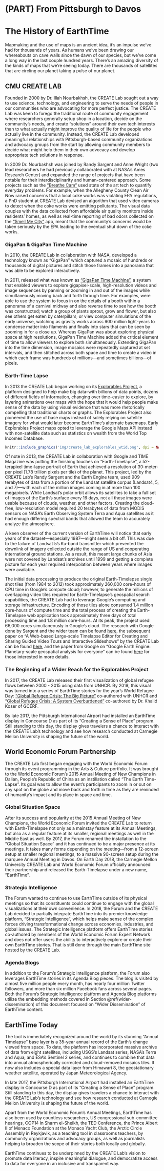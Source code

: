# (PART) From Pittsburgh to Davos {-} 

# The History of EarthTime {#the-history-of-earthtime}

Mapmaking and the use of maps is an ancient idea, it's an impulse we've had for thousands of years. As humans we've been drawing our whereabouts on cave walls since the dawn of our species, but we've come a long way in the last couple hundred years. There's an amazing diversity of the kinds of maps that we're seeing today. There are thousands of satellites that are circling our planet taking a pulse of our planet.

## CMU CREATE LAB

Founded in 2000 by Dr. Illah Nourbakhsh, the CREATE Lab sought out a way to use science, technology, and engineering to serve the needs of people in our communities who are advocating for more perfect justice. The CREATE Lab was keen to forego the traditional route of community engagement where researchers generally setup shop in a location, decide on the community’s needs, and create “solutions” around their own tech interests than to what actually might improve the quality of life for the people who actually live in the community. Instead, the CREATE Lab developed meaningful relationships with Pittsburgh-based community organizations and advocacy groups from the start by allowing community members to decide what might help them in their own advocacy and develop appropriate tech solutions in response.

In 2009 Dr.  Nourbakhsh was joined by Randy Sargent and Anne Wright (two lead researchers he had previously collaborated with at NASA’s Ames Research Center) and expanded the range of projects that have been notable for their interdisciplinarity and human-centered approach. Some projects such as the [“Breathe Cam”](https://breatheproject.org/about/) used state of the art tech to quantify everyday problems. For example, when the Allegheny County Clean Air Now raised concerns that a local coke works was violating EPA regulations, a PhD student at CREATE Lab devised an algorithm that used video cameras to detect when the coke works were emitting pollutants. The visual data couples with the data collected from affordable air quality monitors inside residents’ homes, as well as real-time reporting of bad odors collected on the [“Smell My City”](https://smellmycity.org/) app, meant that the community’s concerns would be taken seriously by the EPA leading to the eventual shut down of the coke works.

### GigaPan & GigaPan Time Machine

In 2010, the CREATE Lab in collaboration with NASA, developed a technology known as "GigaPan" which captured a mosaic of hundreds or thousands of digital pictures and stitch those frames into a panorama that was able to be explored interactively.

In 2011, released what was known as ["GigaPan Time Machine"](https://www.youtube.com/watch?v=Dk9WanUO_gg), a system that enabled viewers to explore gigapixel-scale, high-resolution videos and image sequences by panning or zooming in and out of the images while simultaneously moving back and forth through time. For examples, were able to use the system to focus in on the details of a booth within a panorama of a carnival midway and also reverse time to see how the booth was constructed; watch a group of plants sprout, grow and flower, but also see others get eaten by caterpillars; or view computer simulations of the early universe, watching as gravity works across 600 million light-years to condense matter into filaments and finally into stars that can be seen by zooming in for a close up. Whereas GigaPan was about exploring physical space at high resolutions, GigaPan Time Machine added the critical element of time to allow viewers to explore both simultaneously. Extending GigaPan into the time dimension, image mosaics were repeatedly captured at set intervals, and then stitched across both space and time to create a video in which each frame was hundreds of millions—and sometimes billions—of pixels.

### Earth-Time Lapse

In 2013 the CREATE Lab began working on its [Explorables Project](https://www.cmucreatelab.org/projects/Explorables), a platform designed to help make big data–with billions of data points, dozens of different fields of information, changing over time–easier to explore, by layering animations over maps with the hope that it would help people make sense of the data by using visual evidence that was more rhetorically compelling that traditional charts or graphs. The Explorables Project also pioneered the use of base maps instead of solely relying on satellite imagery for what would later become EarthTime's alternate basemaps. Early Explorables Project maps opted to leverage the Google Maps API instead with non-satellite data such as statistics on wealth from the World Top Incomes Database.

```r
knitr::include_graphics('img/create_lab_explorables_wtid.png', dpi = NA)
```

Of note in 2013, the CREATE Lab in collaboration with Google and TIME Magazine was putting the finishing touches on "Earth-Timelapse", a 52-terapixel time-lapse portrait of Earth that achieved a resolution of 30-meter-per pixel (1.78 trillion pixels per tile) of the planet. This project, led by the CREATE Lab's Randy Sargent and the Earth Engine team, used 909 terabytes of data from a portion of the Landsat satellite corpus (Landsat4, 5, and 7)—with each of the million images coming in at more than 100 megapixels. While Landsat's polar orbit allows its satellites to take a full set of images of the Earth's surface every 16 days, not all those images were usable because of clouds, weather, and other factors. Creating the cloud-free, low-resolution model required 20 terabytes of data from MODIS sensors on NASA's Earth Observing System Terra and Aqua satellites as it had enough differing spectral bands that allowed the team to accurately analyze the atmosphere.

A keen observer of the current version of EarthTime will notice that early years of the dataset—especially 1987—might seem a bit off. This was due to the failure of Landsat 5's Ku-band transmitter which prevented the downlink of imagery collected outside the range of US and cooperating international ground stations. As a result, this meant large chunks of Asia were not covered by Landsat's archives until 1999 and getting a complete picture for each year required interpolation between years where images were available.

The initial data processing to produce the original Earth-Timelapse single shot tiles (from 1984 to 2012) took approximately 260,000 core-hours of CPU time in Google's compute cloud; however, to generate the millions of overlapping video tiles required for Earth-Timelapse's geospatial search capabilities, the CREATE Lab had to leverage Google's computing and storage infrastructure. Encoding of those tiles alone consumed 1.4 million core-hours of compute time and the total process of creating the Earth-Timelapse web application took approximately three days of total processing time and 1.8 million core-hours. At its peak, the project used 66,000 cores simultaneously in Google's cloud. The research with Google done by Sargent and the wider team can be found [here](https://ai.googleblog.com/2013/06/building-visual-planetary-time-machine.html), the subsequent paper on "A Web-based Large-scale Timelapse Editor for Creating and Sharing Guided Video Tours and Interactive Slideshows" by the CREATE Lab can be found [here](https://cmucreatelab.org/files/A%20Web-based%20Large-scale%20Timelapse%20Editor%20for%20Creating%20and%20Sharing%20Guided%20Video%20Tours%20and%20Interactive%20Slideshows.pdf), and the paper from Google on "Google Earth Engine: Planetary-scale geospatial analysis for everyone" can be found [here](https://www.sciencedirect.com/science/article/pii/S0034425717302900?via%3Dihub) for those interested in more details.

### The Beginning of a Wider Reach for the Explorables Project

In 2017, the CREATE Lab released their first visualization of global refugee flows between 2000 - 2015 using data from UNHCR. By 2018, this visual was turned into a series of EarthTime stories for the year's World Refugee Day: ["Global Refugee Crisis: The Big Picture"](https://earthtime.org/stories/global_refugee_crisis_the_big_picture) co-authored with UNHCR and ["Global Refugee Crisis: A System Overburdened"](https://earthtime.org/stories/global_refugee_crisis_a_system_overburdened) co-authored by Dr. Khalid Koser of GCERF.

By late 2017, the Pittsburgh International Airport had installed an EarthTime display in Concourse D as part of its "Creating a Sense of Place" program. Still standing to this day, the display gives travelers a chance to interact with the CREATE Lab's technology and see how research conducted at Carnegie Mellon University is shaping the future of the world.

## World Economic Forum Partnership

The CREATE Lab first began engaging with the World Economic Forum through its event programming in the Arts & Culture portfolio. It was brought to the World Economic Forum's 2015 Annual Meeting of New Champions in Dalian, People's Republic of China as an instillation called "The Earth Time-Lapse". Its goal was to allow the event's participants to zoom in or out on any spot on the globe and move back and forth in time as they are reminded of humanity’s impact and its place in space and time.

### Global Situation Space

After its success and popularity at the 2015 Annual Meeting of New Champions, the World Economic Forum invited the CREATE Lab to return with Earth-Timelapse not only as a mainstay feature at its Annual Meetings, but also as a regular feature at its smaller, regional meetings as well in the Middle East as well. By 2017, the Forum renamed the installation to the “Global Situation Space” and it has continued to be a major presence at its meetings.  It takes many forms depending on the meeting—from a 12-screen setup at smaller regional meetings, to a massive 90-screen setup during the marquee Annual Meeting in Davos. On Earth Day 2018, the Carnegie Mellon University CREATE Lab and World Economic Forum officially announced their partnership and released the Earth-Timelapse under a new name, “EarthTime”.

### Strategic Intelligence

The Forum wanted to continue to use EarthTime outside of its physical meetings so that its constituents could continue to engage with the global visualizations at their own convenience. In 2018, the Forum and the CREATE Lab decided to partially integrate EarthTime into its premier knowledge platform, “Strategic Intelligence”, which helps make sense of the complex forces driving transformational change across economies, industries, and global issues. The Strategic Intelligence platform offers EarthTime stories co-authored by members of the World Economic Forum Expert Network and does not offer users the ability to interactively explore or create their own EarthTime stories. That is still done through the main EarthTime site hosted by the CREATE Lab.

### Agenda Blogs

In addition to the Forum’s Strategic Intelligence platform, the Forum also leverages EarthTime stories in its Agenda Blog pieces.  The blog is visited by almost five million people every month, has nearly four million Twitter followers, and more than six million Facebook fans across several pages. Both the Forum’s Strategic Intelligence platform and Agenda Blog platforms utilize the embedding methods covered in Section \@ref(wider-dissemination) of this document focused on “Wider Dissemination” of EarthTime content.

## EarthTime Today

The tool is immediately recognized around the world by its stunning “Annual Timelapse” base layer is a 35-year annual record of the Earth's change viewed from space. To date, the platform has incorporated massive archive of data from eight satellites, including USGS's Landsat series, NASA's Terra and Aqua, and ESA's Sentinel 2 series, and continues to combine that data into annual atmospherically corrected and cloud-removed mosaics tiles. It now also includes a special data layer from Himawari 8, the geostationary weather satellite, operated by Japan Meteorological Agency.

In late 2017, the Pittsburgh International Airport had installed an EarthTime display in Concourse D as part of its "Creating a Sense of Place" program. Still standing to this day, the display gives travelers a chance to interact with the CREATE Lab's technology and see how research conducted at Carnegie Mellon University is shaping the future of the world.

Apart from the World Economic Forum’s Annual Meetings, EarthTime has also been used by countless researchers, US congressional sub-committee hearings, COP14 in Sharm el-Sheikh, the TED Conference, the Prince Albert II of Monaco Foundation at the Monaco Yacht Club, the Arctic Circle Assembly in Reykjavik, as a teaching tool in classrooms teachers, by community organizations and advocacy groups, as well as journalists helping to broaden the scope of their stories both locally and globally. 

EarthTime continues to be underpinned by the CREATE Lab's vision to promote data literacy, inspire meaningful dialogue, and democratize access to data for everyone in an inclusive and transparent way.

